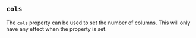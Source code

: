 
## `cols`

The `cols` property can be used to set the number of columns.
This will only have any effect when the <TextAreaInputInlineLink/> property
is set.

<Example
  Component={Cols}
  code={ColsSrc}
  caption="cols"
  undent={2}
  expand
/>


